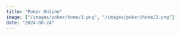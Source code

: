 ```yaml
---
title: "Poker Online"
image: ["/images/poker/home/1.png", "/images/poker/home/2.png"]
date: "2024-08-24"
---
```


<Header
  title="Poker Online"
  img="/images/poker/1.png"
  alt="Poker Online Picture"
/>
<Overview
  description="common:overview-poker-description"
  features="common:overview-poker-features"
  website="https://poker-app.agustin-ribotta.xyz"
  repo="https://github.com/AguzzDev/poker-app"
/>
<List
  tec={["NextJS", "NestJS", "SocketIO", "Typescript", "MongoDB"]}
  lib={["TailwindCSS", "Framer Motion"]}
  year="2024"
  client="common:own-project"
/>
<Galery
  imgs={[
    { path: "/images/poker/1.png", mobile: "false" },
    { path: "/images/poker/2.png", mobile: "false" },
  ]}
  alt="Poker Online"
/>
